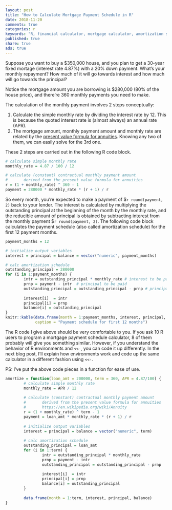 ```yaml
---
layout: post
title: "How to Calculate Mortgage Payment Schedule in R"
date: 2018-11-20
comments: true
categories: r
keywords: "R, financial calculator, mortgage calculator, amortization schedule, amortization schedule calculator, mortgage payment schedule, repayment, principal, interest, outstanding principal, balance, mortgage loan amount, APR, interest rate, housing price, down payment"
published: true
share: true
ads: true
---
```


Suppose you want to buy a $350,000 house, and you plan to get a 30-year fixed mortage (interest rate 4.87%) with a 20% down payment. What's your monthly repayment? How much of it will go towards interest and how much will go towards the principal?

Notice the mortgage amount you are borrowing is $280,000 (80% of the house price), and there're 360 monthly payments you need to make.

The calculation of the monthly payment involves 2 steps conceptually:

1. Calculate the simple monthly rate by dividing the interest rate by 12. This is because the quoted interest rate is (almost always) an annual rate (APR). 
2. The mortgage amount, monthly payment amount and monthly rate are related by the [present value formula for annuities](https://en.wikipedia.org/wiki/Annuity). Knowing any two of them, we can easily solve for the 3rd one. 

These 2 steps are carried out in the following R code block. 
```r
# calculate simple monthly rate
monthly_rate = 4.87 / 100 / 12

# calculate (constant) contractual monthly payment amount
#       derived from the present value formula for annuities
r = (1 + monthly_rate) ^ 360 - 1
payment = 280000 * monthly_rate * (r + 1) / r
```

So every month, you're expected to make a payment of \$`r round(payment, 2)` back to your lender. The interest is calculated by multiplying the outstanding principal at the beginning of the month by the monthly rate, and the reducible amount of principal is obtained by subtracting interest from the monthly payment \$`r round(payment, 2)`. The following code block calculates the payment schedule (also called amortization schedule) for the first 12 payment months. 

```r
payment_months = 12

# initialize output variables
interest = principal = balance = vector("numeric", payment_months)

# calc amortization schedule
outstanding_principal = 280000
for (i in 1:payment_months) {
        intr = outstanding_principal * monthly_rate # interest to be paid
        prnp = payment - intr  # principal to be paid
        outstanding_principal = outstanding_principal - prnp # principal left
        
        interest[i]  = intr
        principal[i] = prnp
        balance[i] = outstanding_principal
}
knitr::kable(data.frame(month = 1:payment_months, interest, principal, balance),
             caption = "Payment schedule for first 12 months")
```

The R code I give above should be very comfortable to you. If you ask 10 R users to program a mortgage payment schedule calculator, 8 of them probably will give you something similar. However, if you understand the behavior of R environments and `<<-`, you can code it up differently. In the next blog post, I'll explain how environments work and code up the same calculator in a different fashion using `<<-`.

PS: I've put the above code pieces in a function for ease of use.

```r
amortize = function(loan_amt = 200000, term = 360, APR = 4.87/100) {
        # calculate simple monthly rate 
        monthly_rate = APR / 12
        
        # calculate (constant) contractual monthly payment amount
        #       derived from the present value formula for annuities
        #       https://en.wikipedia.org/wiki/Annuity
        r = (1 + monthly_rate) ^ term - 1
        payment = loan_amt * monthly_rate * (r + 1) / r
        
        # initialize output variables
        interest = principal = balance = vector("numeric", term)
        
        # calc amortization schedule
        outstanding_principal = loan_amt
        for (i in 1:term) {
                intr = outstanding_principal * monthly_rate
                prnp = payment - intr
                outstanding_principal = outstanding_principal - prnp
                
                interest[i]  = intr
                principal[i] = prnp
                balance[i] = outstanding_principal
        }
        
        data.frame(month = 1:term, interest, principal, balance) 
}
```

